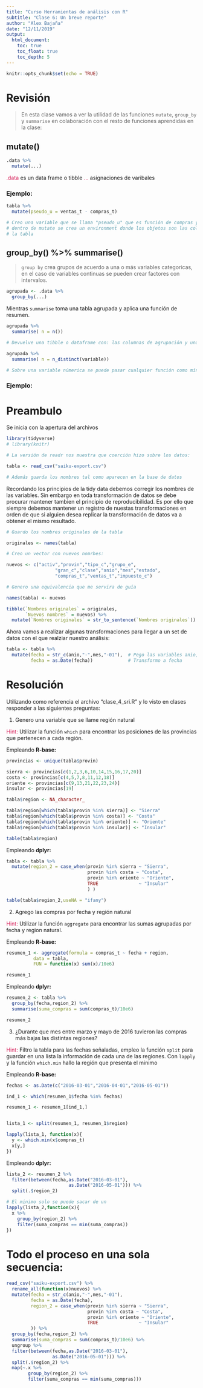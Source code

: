 ```yaml
---
title: "Curso Herramientas de análisis con R"
subtitle: "Clase 6: Un breve reporte"
author: "Alex Bajaña"
date: "12/11/2019"
output: 
  html_document:
    toc: true
    toc_float: true
    toc_depth: 5
---
```


```r
knitr::opts_chunk$set(echo = TRUE)
```


# Revisión

> En esta clase vamos a ver la utilidad de las funciones `mutate`, `group_by` y `summarise` en colaboración con el resto de funciones aprendidas en la clase:

## mutate()

```r

.data %>% 
  mutate(...)
```
<font color = '#d7215b'>.data </font> es un data frame o tibble
<font color = '#d7215b'>... </font> asignaciones de varibales 

### Ejemplo:

```r

tabla %>% 
  mutate(pseudo_u = ventas_t - compras_t)

# Creo una variable que se llama "pseudo_u" que es función de compras y ventas
# dentro de mutate se crea un environment donde los objetos son las columnas de
# la tabla

```

## group_by() %>% summarise()

> `group by` crea grupos de acuerdo a una o más variables categoricas, en el caso de variables continuas se pueden crear factores con intervalos.

```r
agrupada <- .data %>% 
  group_by(...) 
```

Mientras `summarise` toma una tabla agrupada y aplica una función de resumen.

```r
agrupada %>% 
  summarise( n = n())

# Devuelve una tibble o dataframe con: las columnas de agrupación y una nueva variable "n" que contiene el conteo de observaciones por grupo, si quiero contar los casos unicos de otra variables

agrupada %>% 
  summarise( n = n_distinct(variable))

# Sobre una variable númerica se puede pasar cualquier función como mínimo y maximo
```

### Ejemplo:

</p>

# Preambulo

Se inicia con la apertura del archivos 

```r

library(tidyverse)
# library(knitr)

# La versión de readr nos muestra que coerción hizo sobre los datos:

tabla <- read_csv("saiku-export.csv")

# Además guarda los nombres tal como aparecen en la base de datos
```

Recordando los principios de la tidy data debemos corregir los nombres de las variables. Sin embargo en toda transformación de datos se debe procurar mantener tambien el principio de reproducibilidad. Es por ello que siempre debemos mantener un registro de nuestas transformaciones en orden de que si alguien desea replicar la transformación de datos va a obtener el mismo resultado.

```r

# Guardo los nombres originales de la tabla

originales <- names(tabla)

# Creo un vector con nuevos nomrbes:

nuevos <- c("activ","provin","tipo_c","grupo_e",
                  "gran_c","clase","anio","mes","estado",
                  "compras_t","ventas_t","impuesto_c")

# Genero una equivalencia que me servira de guía

names(tabla) <- nuevos

tibble(`Nombres originales` = originales,
       `Nuevos nombres` = nuevos) %>% 
  mutate(`Nombres originales` = str_to_sentence(`Nombres originales`))
```

Ahora vamos a realizar algunas transformaciones para llegar a un set de datos con el que realziar nuestro análisis:

```r

tabla <- tabla %>% 
  mutate(fecha = str_c(anio,"-",mes,"-01"),  # Pego las variables anio, mes 
         fecha = as.Date(fecha))             # Transformo a fecha

```

# Resolución

Utilizando como referencia el archivo "clase_4_sri.R" y lo visto en clases responder a las siguientes preguntas:


1. Genero una variable que se llame región natural

<font color = '#d7215b'>Hint:</font> Utilizar la función `which` para encontrar las posiciones de las provincias que pertenecen a cada región.

Empleando **R-base:**

```r
provincias <- unique(tabla$provin)

sierra <- provincias[c(1,2,3,6,10,14,15,16,17,20)]
costa <- provincias[c(4,5,7,8,11,12,18)]
oriente <- provincias[c(9,13,21,22,23,24)]
insular <- provincias[19]

tabla$region <- NA_character_

tabla$region[which(tabla$provin %in% sierra)] <- "Sierra"
tabla$region[which(tabla$provin %in% costa)] <- "Costa"
tabla$region[which(tabla$provin %in% oriente)] <- "Oriente"
tabla$region[which(tabla$provin %in% insular)] <- "Insular"

table(tabla$region)
```

Empleando **dplyr:**

```r
tabla <- tabla %>% 
  mutate(region_2 = case_when(provin %in% sierra ~ "Sierra",
                              provin %in% costa ~ "Costa",
                              provin %in% oriente ~ "Oriente",
                              TRUE               ~ "Insular"
                              ) )

table(tabla$region_2,useNA = "ifany")
```
 
2. Agrego las compras por fecha y región natural

<font color = '#d7215b'>Hint:</font>  Utilizar la función `aggregate` para encontrar las sumas agrupadas por fecha y region natural.

Empleando **R-base:**

```r

resumen_1 <- aggregate(formula = compras_t ~ fecha + region,
          data = tabla,
          FUN = function(x) sum(x)/10e6)

resumen_1

```

Empleando **dplyr:**

```r

resumen_2 <- tabla %>% 
  group_by(fecha,region_2) %>% 
  summarise(suma_compras = sum(compras_t)/10e6)

resumen_2
```

3. ¿Durante que mes entre marzo y mayo de 2016 tuvieron las compras más bajas las distintas regiones?  
   
<font color = '#d7215b'>Hint:</font> Filtro la tabla para las fechas señaladas, empleo la función `split` para guardar en una lista la información de cada una de las regiones. Con `lapply` y la función `which.min` hallo la región que presenta el minimo  

Empleando **R-base:**
```r

fechas <- as.Date(c("2016-03-01","2016-04-01","2016-05-01"))

ind_1 <- which(resumen_1$fecha %in% fechas)

resumen_1 <- resumen_1[ind_1,]


lista_1 <- split(resumen_1, resumen_1$region)

lapply(lista_1, function(x){
  y <- which.min(x$compras_t)
  x[y,]
})
```

Empleando **dplyr:**

```r

lista_2 <- resumen_2 %>% 
  filter(between(fecha,as.Date("2016-03-01"),
                       as.Date("2016-05-01"))) %>% 
  split(.$region_2)

# El minimo solo se puede sacar de un
lapply(lista_2,function(x){
  x %>% 
    group_by(region_2) %>% 
    filter(suma_compras == min(suma_compras))
})

```

# Todo el proceso en una sola secuencia:

```r

read_csv("saiku-export.csv") %>% 
  rename_all(function(x)nuevos) %>% 
  mutate(fecha = str_c(anio,"-",mes,"-01"), 
         fecha = as.Date(fecha),
         region_2 = case_when(provin %in% sierra ~ "Sierra",
                              provin %in% costa ~ "Costa",
                              provin %in% oriente ~ "Oriente",
                              TRUE               ~ "Insular"  
         )) %>% 
  group_by(fecha,region_2) %>% 
  summarise(suma_compras = sum(compras_t)/10e6) %>% 
  ungroup %>% 
  filter(between(fecha,as.Date("2016-03-01"),
                 as.Date("2016-05-01"))) %>% 
  split(.$region_2) %>% 
  map(~.x %>% 
        group_by(region_2) %>% 
        filter(suma_compras == min(suma_compras)))

```

